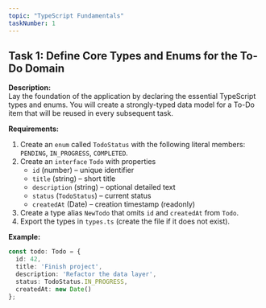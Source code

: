 ```yaml
---
topic: "TypeScript Fundamentals"
taskNumber: 1
---
```


## Task 1: Define Core Types and Enums for the To-Do Domain

**Description:**  
Lay the foundation of the application by declaring the essential TypeScript types and enums. You will create a strongly-typed data model for a To-Do item that will be reused in every subsequent task.

**Requirements:**
1. Create an `enum` called `TodoStatus` with the following literal members: `PENDING`, `IN_PROGRESS`, `COMPLETED`.
2. Create an `interface` `Todo` with properties  
   - `id` (number) – unique identifier  
   - `title` (string) – short title  
   - `description` (string) – optional detailed text  
   - `status` (`TodoStatus`) – current status  
   - `createdAt` (Date) – creation timestamp (readonly)  
3. Create a type alias `NewTodo` that omits `id` and `createdAt` from `Todo`.
4. Export the types in `types.ts` (create the file if it does not exist).

**Example:**
```ts
const todo: Todo = {
  id: 42,
  title: 'Finish project',
  description: 'Refactor the data layer',
  status: TodoStatus.IN_PROGRESS,
  createdAt: new Date()
};
```